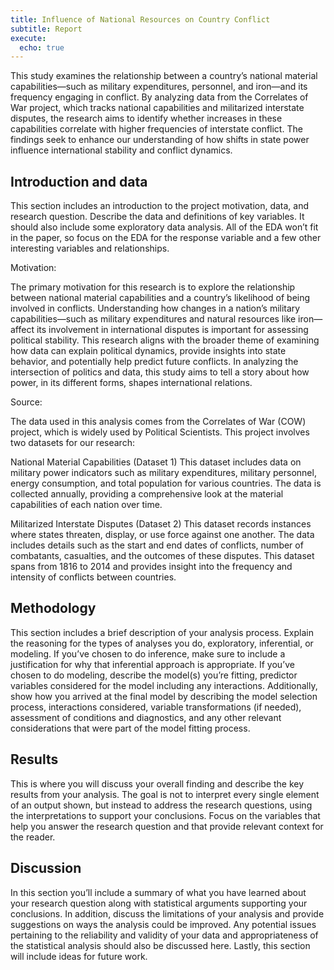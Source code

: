 ```yaml
---
title: Influence of National Resources on Country Conflict
subtitle: Report
execute:
  echo: true
---
```


This study examines the relationship between a country's national material capabilities—such as military expenditures, personnel, and iron—and its frequency engaging in conflict. By analyzing data from the Correlates of War project, which tracks national capabilities and militarized interstate disputes, the research aims to identify whether increases in these capabilities correlate with higher frequencies of interstate conflict. The findings seek to enhance our understanding of how shifts in state power influence international stability and conflict dynamics.


## Introduction and data

This section includes an introduction to the project motivation, data, and research question.
Describe the data and definitions of key variables.
It should also include some exploratory data analysis.
All of the EDA won’t fit in the paper, so focus on the EDA for the response variable and a few other interesting variables and relationships.

Motivation:

The primary motivation for this research is to explore the relationship between national material capabilities and a country’s likelihood of being involved in conflicts. Understanding how changes in a nation’s military capabilities—such as military expenditures and natural resources like iron—affect its involvement in international disputes is important for assessing political stability. This research aligns with the broader theme of examining how data can explain political dynamics, provide insights into state behavior, and potentially help predict future conflicts. In analyzing the intersection of politics and data, this study aims to tell a story about how power, in its different forms, shapes international relations. 

Source:

The data used in this analysis comes from the Correlates of War (COW) project, which is widely used by Political Scientists. This project involves two datasets for our research:

National Material Capabilities (Dataset 1)
This dataset includes data on military power indicators such as military expenditures, military personnel, energy consumption, and total population for various countries. The data is collected annually, providing a comprehensive look at the material capabilities of each nation over time.

Militarized Interstate Disputes (Dataset 2)
This dataset records instances where states threaten, display, or use force against one another. The data includes details such as the start and end dates of conflicts, number of combatants, casualties, and the outcomes of these disputes. This dataset spans from 1816 to 2014 and provides insight into the frequency and intensity of conflicts between countries.

## Methodology

This section includes a brief description of your analysis process.
Explain the reasoning for the types of analyses you do, exploratory, inferential, or modeling.
If you’ve chosen to do inference, make sure to include a justification for why that inferential approach is appropriate.
If you’ve chosen to do modeling, describe the model(s) you’re fitting, predictor variables considered for the model including any interactions.
Additionally, show how you arrived at the final model by describing the model selection process, interactions considered, variable transformations (if needed), assessment of conditions and diagnostics, and any other relevant considerations that were part of the model fitting process.

## Results

This is where you will discuss your overall finding and describe the key results from your analysis.
The goal is not to interpret every single element of an output shown, but instead to address the research questions, using the interpretations to support your conclusions.
Focus on the variables that help you answer the research question and that provide relevant context for the reader.

## Discussion

In this section you’ll include a summary of what you have learned about your research question along with statistical arguments supporting your conclusions.
In addition, discuss the limitations of your analysis and provide suggestions on ways the analysis could be improved.
Any potential issues pertaining to the reliability and validity of your data and appropriateness of the statistical analysis should also be discussed here.
Lastly, this section will include ideas for future work.
